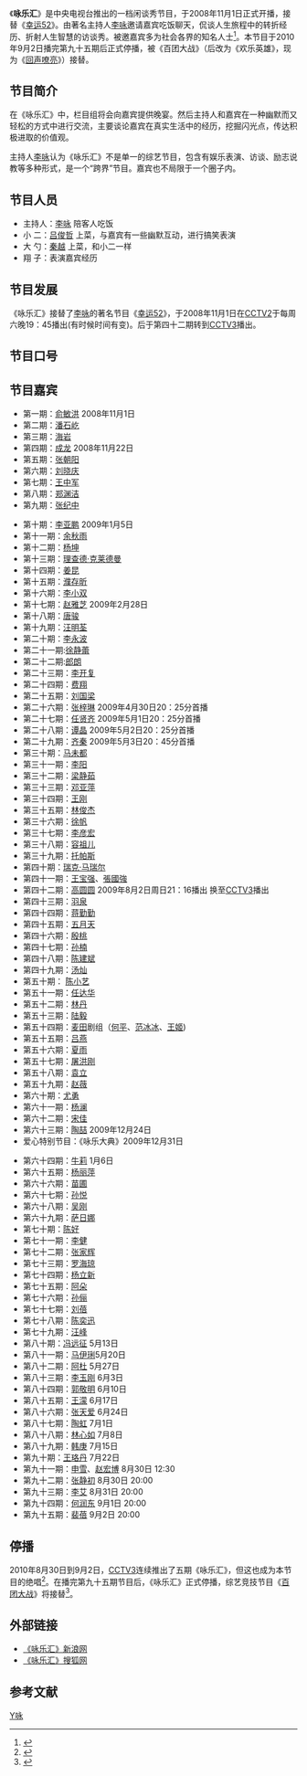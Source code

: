 {{Veil|time=2015-09-12T09:42:50+00:00}}
{{Infobox television
| 名稱          = 咏乐汇
| original_name      = yongle party
| 圖片              = Yongle party logo .jpg
| 圖說            = 
| 分類             = [[综艺节目|综艺节目]]
| 機位             = 
| 視訊制式     = 
| 每集長            = 1小时
| creator            = 
| director           = 
| developer          = 
| 共同製作人 = 
| 主持           = [[李咏|李咏]]
| 旁白           = 
| 監製 = 
| 國家            = {{CHN}}
| 電視網            = [[中国中央电视台综艺频道|CCTV3]]<br>首播：周四 19：30<br>重播：周六 14：00
| 開始 = 2008年11月1日
| 結束 = 2010年9月2日
| 集數 = 
| 每集列表 = 
| website            = http://ent.cntv.cn/enttv/yonglehui/videopage/index.shtml
| imdb_id            = 
| tv_com_id          = 
}}
《'''咏乐汇'''》是中央电视台推出的一档闲谈秀节目，于2008年11月1日正式开播，接替《[[幸运52|幸运52]]》。由著名主持人[[李咏|李咏]]邀请嘉宾吃饭聊天，侃谈人生旅程中的转折经历、折射人生智慧的访谈秀。被邀嘉宾多为社会各界的知名人士<ref>{{Cite web |url=http://ent.sina.com.cn/v/2008-11-20/21232260342.shtml |title=资料：全新闲谈秀《咏乐汇》节目简介 |accessdate=2010-07-17 |archive-date=2019-08-12 |archive-url=https://web.archive.org/web/20190812014513/http://ent.sina.com.cn/v/2008-11-20/21232260342.shtml |dead-url=no }}</ref>。本节目于2010年9月2日播完第九十五期后正式停播，被《百团大战》（后改为《欢乐英雄》，现为《[[回声嘹亮|回声嘹亮]]》）接替。

==节目简介==
在《咏乐汇》中，栏目组将会向嘉宾提供晚宴。然后主持人和嘉宾在一种幽默而又轻松的方式中进行交流，主要谈论嘉宾在真实生活中的经历，挖掘闪光点，传达积极进取的价值观。

主持人[[李咏|李咏]]认为《咏乐汇》不是单一的综艺节目，包含有娱乐表演、访谈、励志说教等多种形式，是一个“跨界”节目。嘉宾也不局限于一个圈子内。

==节目人员==
*主持人：[[李咏|李咏]]  陪客人吃饭
*小 二：[[吕俊哲|吕俊哲]] 上菜，与嘉宾有一些幽默互动，进行搞笑表演
*大 勺：[[秦越|秦越]]  上菜，和小二一样
*翔 子：表演嘉宾经历

==节目发展==
《咏乐汇》接替了[[李咏|李咏]]的著名节目《[[幸运52|幸运52]]》，于2008年11月1日在[[中国中央电视台财经频道|CCTV2]]于每周六晚19：45播出(有时候时间有变)。后于第四十二期转到[[中国中央电视台综艺频道|CCTV3]]播出。

==节目口号==
{{Cquote 2|
每个人都是自己的英雄，

每个人都有自己的传奇。

在一场汇聚天下英豪的盛宴里，

浓缩人生百味，笑谈人生智慧。

人生百味，尽在《咏乐汇》！}}

==节目嘉宾==
{{hideH|2008年}} 
* 第一期：[[俞敏洪|俞敏洪]] 2008年11月1日
* 第二期：[[潘石屹|潘石屹]] 
* 第三期：[[海岩|海岩]]  
* 第四期：[[成龙|成龙]]  2008年11月22日
* 第五期：[[张朝阳|张朝阳]] 
* 第六期：[[刘晓庆|刘晓庆]] 
* 第七期：[[王中军|王中军]] 
* 第八期：[[郑渊洁|郑渊洁]] 
* 第九期：[[张纪中|张纪中]] 
{{hideF}}
{{hideH|2009年}} 
* 第十期：[[李亚鹏|李亚鹏]] 2009年1月5日
* 第十一期：[[余秋雨|余秋雨]] 
* 第十二期：[[杨坤|杨坤]] 
* 第十三期：[[理查德·克莱德曼|理查德·克莱德曼]] 
* 第十四期：[[姜昆|姜昆]] 
* 第十五期：[[濮存昕|濮存昕]] 
* 第十六期：[[李小双|李小双]] 
* 第十七期：[[赵雅芝|赵雅芝]] 2009年2月28日
* 第十八期：[[唐骏|唐骏]]
* 第十九期：[[汪明荃|汪明荃]]
* 第二十期：[[李永波|李永波]]
* 第二十一期:[[徐静蕾|徐静蕾]]
* 第二十二期:[[郎朗|郎朗]]
* 第二十三期：[[李开复|李开复]]
* 第二十四期：[[费翔|费翔]]
* 第二十五期：[[刘国梁|刘国梁]]
* 第二十六期：[[张梓琳|张梓琳]] 2009年4月30日20：25分首播
* 第二十七期：[[任贤齐|任贤齐]] 2009年5月1日20：25分首播
* 第二十八期：[[谭晶|谭晶]] 2009年5月2日20：25分首播
* 第二十九期：[[齐秦|齐秦]] 2009年5月3日20：45分首播
* 第三十期：[[马未都|马未都]]
* 第三十一期：[[李阳|李阳]]
* 第三十二期：[[梁静茹|梁静茹]]
* 第三十三期：[[邓亚萍|邓亚萍]]
* 第三十四期：[[王刚|王刚]]
* 第三十五期：[[林俊杰|林俊杰]]
* 第三十六期：[[徐帆|徐帆]]
* 第三十七期：[[李彦宏|李彦宏]]
* 第三十八期：[[容祖儿|容祖儿]]
* 第三十九期：[[托帕斯|托帕斯]]
* 第四十期：[[瑞克·马瑞尔|瑞克·马瑞尔]]
* 第四十一期：[[王宝强|王宝强]]、[[張國強_(中國大陸演員)|張國強]]
* 第四十二期：[[高圆圆|高圆圆]] 2009年8月2日周日21：16播出 换至[[中国中央电视台综艺频道|CCTV3]]播出
* 第四十三期：[[羽泉|羽泉]]
* 第四十四期：[[蒋勤勤|蒋勤勤]]
* 第四十五期：[[五月天|五月天]]
* 第四十六期：[[殷桃|殷桃]]
* 第四十七期：[[孙楠|孙楠]]
* 第四十八期：[[陈建斌|陈建斌]]
* 第四十九期：[[汤灿|汤灿]]
* 第五十期： [[陈小艺|陈小艺]]
* 第五十一期：[[任达华|任达华]]
* 第五十二期：[[林丹|林丹]]
* 第五十三期：[[陆毅|陆毅]]
* 第五十四期：[[麦田_(电影)|麦田]]剧组（[[何平|何平]]、[[范冰冰|范冰冰]]、[[王姬|王姬]])
* 第五十五期：[[吕燕|吕燕]]
* 第五十六期：[[夏雨|夏雨]]
* 第五十七期：[[屠洪刚|屠洪刚]]
* 第五十八期：[[袁立|袁立]]
* 第五十九期：[[赵薇|赵薇]]
* 第六十期：[[尤勇|尤勇]]
* 第六十一期：[[杨澜|杨澜]]
* 第六十二期：[[宋佳|宋佳]]
* 第六十三期：[[陶喆|陶喆]] 2009年12月24日
* 爱心特别节目：《咏乐大典》2009年12月31日
{{hideF}}
{{hideH|2010年}} 
* 第六十四期：[[牛莉|牛莉]] 1月6日
* 第六十五期：[[杨丽萍|杨丽萍]]
* 第六十六期：[[苗圃|苗圃]]
* 第六十七期：[[孙悦_(歌手)|孙悦]]
* 第六十八期：[[吴刚|吴刚]]
* 第六十九期：[[萨日娜|萨日娜]]
* 第七十期：[[陈好|陈好]]
* 第七十一期：[[李健|李健]]
* 第七十二期：[[张家辉|张家辉]]
* 第七十三期：[[罗海琼|罗海琼]]
* 第七十四期：[[杨立新|杨立新]] 
* 第七十五期：[[阿朵|阿朵]] 
* 第七十六期：[[孙俪|孙俪]]
* 第七十七期：[[刘蓓|刘蓓]] 
* 第七十八期：[[陈奕迅|陈奕迅]] 
* 第七十九期：[[汪峰|汪峰]]  
* 第八十期：[[冯远征|冯远征]] 5月13日
* 第八十一期：[[马伊琍|马伊琍]]5月20日
* 第八十二期：[[阿杜|阿杜]]  5月27日
* 第八十三期：[[李玉刚|李玉刚]] 6月3日
* 第八十四期：[[郭敬明|郭敬明]]  6月10日
* 第八十五期：[[王濛|王濛]] 6月17日
* 第八十六期：[[张天爱|张天爱]] 6月24日
* 第八十七期：[[陶虹|陶虹]] 7月1日
* 第八十八期：[[林心如|林心如]] 7月8日
* 第八十九期：[[韩庚|韩庚]] 7月15日
* 第九十期：[[王珞丹|王珞丹]] 7月22日
* 第九十一期：[[申雪|申雪]]、[[赵宏博|赵宏博]] 8月30日 12:30
* 第九十二期：[[张静初|张静初]] 8月30日 20:00
* 第九十三期：[[李艾|李艾]] 8月31日 20:00
* 第九十四期：[[何润东|何润东]] 9月1日 20:00
* 第九十五期：[[裴蓓|裴蓓]] 9月2日 20:00
{{hideF}}

== 停播 ==
2010年8月30日到9月2日，[[中国中央电视台综艺频道|CCTV3]]连续推出了五期《咏乐汇》，但这也成为本节目的绝唱<ref>{{Cite web |url=http://ent.sina.com.cn/v/m/p/2010-08-30/12363069471.shtml |title=《咏乐汇》9月巨献 星光熠熠各领风骚 |accessdate=2010-10-03 |archive-date=2019-08-10 |archive-url=https://web.archive.org/web/20190810160713/http://ent.sina.com.cn/v/m/p/2010-08-30/12363069471.shtml |dead-url=no }}</ref>。在播完第九十五期节目后，《咏乐汇》正式停播，综艺竞技节目《[[回声嘹亮|百团大战]]》将接替<ref>{{Cite web |url=http://ent.sina.com.cn/v/m/2010-09-02/07193073259.shtml |title=李咏告别《咏乐汇》 接手新节目《百团大战》 |accessdate=2010-10-03 |archive-date=2019-08-12 |archive-url=https://web.archive.org/web/20190812042953/http://ent.sina.com.cn/v/m/2010-09-02/07193073259.shtml |dead-url=no }}</ref>。

==外部链接==
* [http://ent.sina.com.cn/f/v/ylh/ 《咏乐汇》新浪网]{{Wayback|url=http://ent.sina.com.cn/f/v/ylh/ |date=20190809140413 }}
* [http://yule.sohu.com/s2008/cctv2ylh/ 《咏乐汇》搜狐网]{{Wayback|url=http://yule.sohu.com/s2008/cctv2ylh/ |date=20190811153011 }}
==参考文献==
{{reflist}}
[[Category:中国中央电视台综艺节目|Y咏]]